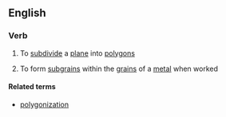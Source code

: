 ==English==

===Verb===
{{en-verb|polygoniz|ing}}

# {{context|mathematics}} To [[subdivide]] a [[plane]] into [[polygon]]s
# {{metallurgy}} To form [[subgrain]]s within the [[grain]]s of a [[metal]] when worked

====Related terms====
* [[polygonization]]